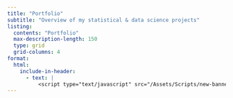 ```yaml
---
title: "Portfolio"
subtitle: "Overview of my statistical & data science projects"
listing:
  contents: "Portfolio"
  max-description-length: 150
  type: grid
  grid-columns: 4
format:
  html:
    include-in-header: 
      - text: |
          <script type="text/javascript" src="/Assets/Scripts/new-banner.js"></script>
---
```

